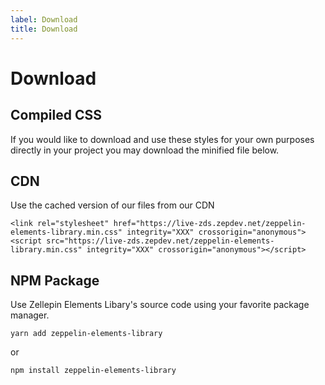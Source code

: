 ```yaml
---
label: Download
title: Download
---
```



# Download

## Compiled CSS

If you would like to download and use these styles for your own purposes directly in your project you may download the minified file below.

<DownloadCss />

## CDN

Use the cached version of our files from our CDN

```
<link rel="stylesheet" href="https://live-zds.zepdev.net/zeppelin-elements-library.min.css" integrity="XXX" crossorigin="anonymous">
<script src="https://live-zds.zepdev.net/zeppelin-elements-library.min.css" integrity="XXX" crossorigin="anonymous"></script>

```

## NPM Package

Use Zellepin Elements Libary's source code using your favorite package manager.

```
yarn add zeppelin-elements-library
```

or

```
npm install zeppelin-elements-library
```
